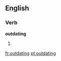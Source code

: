 ==English==

===Verb===
'''outdating'''

# {{present participle of|outdate}}

[[fr:outdating]]
[[pt:outdating]]